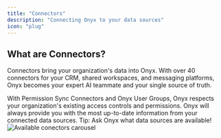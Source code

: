 ```yaml
---
title: "Connectors"
description: "Connecting Onyx to your data sources"
icon: "plug"
---
```


## What are Connectors?

Connectors bring your organization's data into Onyx. With over 40 connectors for your CRM, shared workspaces, and messaging platforms, Onyx becomes your expert AI teammate and your single source of truth.

<CardGroup cols={2}>
  <Card title="Permission-Aware" icon="shield-check">
    With Permission Sync Connectors and Onyx User Groups, Onyx respects your organization's existing access controls and permissions.
  </Card>
  <Card title="Reliable and Consistent Results" icon="handshake">
    Onyx will always provide you with the most up-to-date information from your connected data sources.
  </Card>
</CardGroup>

<Tip>
  Tip: Ask Onyx what data sources are available!
</Tip>

<img className="rounded-image" src="/assets/overview/GENERIC_PLACEHOLDER.png" alt="Available conectors carousel" />

<Card title="Admins: Configure Your First Connector" icon="wrench" href="/admin/getting_started/connectors" horizontal/>
<Card title="Users: Ask Onyx What Data is Available" icon="comment-dots" href="/overview/basics/chat" horizontal/>
